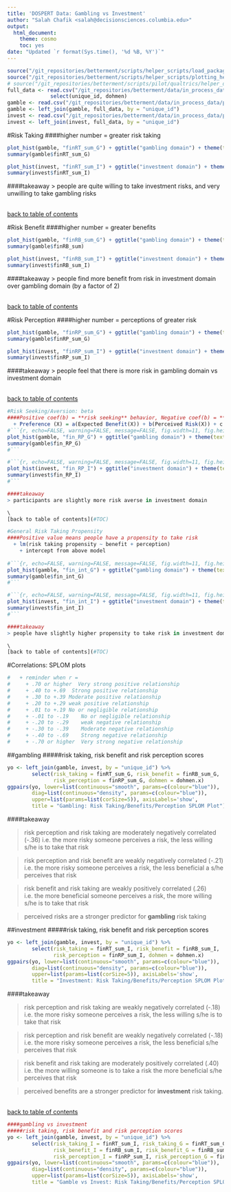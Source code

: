 ```yaml
---
title: 'DOSPERT Data: Gambling vs Investment'
author: "Salah Chafik <salah@decisionsciences.columbia.edu>"
output:
  html_document:
    theme: cosmo
    toc: yes
date: "Updated `r format(Sys.time(), '%d %B, %Y')`"
---
```


```r
source("/git_repositories/betterment/scripts/helper_scripts/load_packages.R")
source("/git_repositories/betterment/scripts/helper_scripts/plotting_help.R")
# source("/git_repositories/betterment/scripts/pilot/qualtrics/helper_dospert.R")
full_data <- read.csv("/git_repositories/betterment/data/in_process_data/pilot_8_10.csv", stringsAsFactors=F) %>%
              select(unique_id, dohmen)
gamble <- read.csv("/git_repositories/betterment/data/in_process_data/pilot_8_10_gamble.csv")
gamble <- left_join(gamble, full_data, by = "unique_id")
invest <- read.csv("/git_repositories/betterment/data/in_process_data/pilot_8_10_invest.csv")
invest <- left_join(invest, full_data, by = "unique_id")
```

#Risk Taking
####higher number = greater risk taking 
  
```r
plot_hist(gamble, "finRT_sum_G") + ggtitle("gambling domain") + theme(text=element_text(family="Georgia", face="bold"))
summary(gamble$finRT_sum_G)
```

```r
plot_hist(invest, "finRT_sum_I") + ggtitle("investment domain") + theme(text=element_text(family="Georgia", face="bold"))
summary(invest$finRT_sum_I)
```

####takeaway 
> people are quite willing to take investment risks, and very unwilling to take gambling risks

\
[back to table of contents](#TOC)

#Risk Benefit
####higher number = greater benefits
  
```r
plot_hist(gamble, "finRB_sum_G") + ggtitle("gambling domain") + theme(text=element_text(family="Georgia", face="bold"))
summary(gamble$finRB_sum)
```

```r
plot_hist(invest, "finRB_sum_I") + ggtitle("investment domain") + theme(text=element_text(family="Georgia", face="bold"))
summary(invest$finRB_sum_I)
```

####takeaway 
> people find more benefit from risk in investment domain over gambling domain (by a factor of 2)

\
[back to table of contents](#TOC)

#Risk Perception
####higher number = perceptions of greater risk 
  
```r
plot_hist(gamble, "finRP_sum_G") + ggtitle("gambling domain") + theme(text=element_text(family="Georgia", face="bold"))
summary(gamble$finRP_sum_G)
```

```r
plot_hist(invest, "finRP_sum_I") + ggtitle("investment domain") + theme(text=element_text(family="Georgia", face="bold"))
summary(invest$finRP_sum_I)
```

####takeaway
> people feel that there is more risk in gambling domain vs investment domain

\
[back to table of contents](#TOC)

```r
#Risk Seeking/Aversion: beta
####Positive coef(b) = **risk seeking** behavior, Negative coef(b) = **risk aversion** behavior
  + Preference (X) = a(Expected Benefit(X)) + b(Perceived Risk(X)) + c
#```{r, echo=FALSE, warning=FALSE, message=FALSE, fig.width=11, fig.height=4, cache=TRUE}
plot_hist(gamble, "fin_RP_G") + ggtitle("gambling domain") + theme(text=element_text(family="Georgia", face="bold"))
summary(gamble$fin_RP_G)
#```

#```{r, echo=FALSE, warning=FALSE, message=FALSE, fig.width=11, fig.height=4, cache=TRUE}
plot_hist(invest, "fin_RP_I") + ggtitle("investment domain") + theme(text=element_text(family="Georgia", face="bold"))
summary(invest$fin_RP_I)
#```

####takeaway 
> participants are slightly more risk averse in investment domain

\
[back to table of contents](#TOC)
```

```r
#General Risk Taking Propensity 
####Positive value means people have a propensity to take risk
  + lm(risk taking propensity ~ benefit + perception)
    + intercept from above model
  
#```{r, echo=FALSE, warning=FALSE, message=FALSE, fig.width=11, fig.height=4, cache=TRUE}
plot_hist(gamble, "fin_int_G") + ggtitle("gambling domain") + theme(text=element_text(family="Georgia", face="bold"))
summary(gamble$fin_int_G)
#```

#```{r, echo=FALSE, warning=FALSE, message=FALSE, fig.width=11, fig.height=4, cache=TRUE}
plot_hist(invest, "fin_int_I") + ggtitle("investment domain") + theme(text=element_text(family="Georgia", face="bold"))
summary(invest$fin_int_I)
#```

####takeaway
> people have slightly higher propensity to take risk in investment domain vs. gambling domain

\
[back to table of contents](#TOC)
```


#Correlations: SPLOM plots
```r
#   + reminder when r = 
#     + .70 or higher  Very strong positive relationship 
#     + .40 to +.69  Strong positive relationship 
#     + .30 to +.39	Moderate positive relationship 
#     + .20 to +.29	weak positive relationship 
#     + .01 to +.19	No or negligible relationship 
#     + -.01 to -.19	No or negligible relationship 
#     + -.20 to -.29	weak negative relationship 
#     + -.30 to -.39	Moderate negative relationship 
#     + -.40 to -.69	Strong negative relationship 
#     + -.70 or higher	Very strong negative relationship
```
##gambling
#####risk taking, risk benefit and risk perception scores
```r
yo <- left_join(gamble, invest, by = "unique_id") %>%
        select(risk_taking = finRT_sum_G, risk_benefit = finRB_sum_G, 
               risk_perception = finRP_sum_G, dohmen = dohmen.x)
ggpairs(yo, lower=list(continuous="smooth", params=c(colour="blue")),
        diag=list(continuous="density", params=c(colour="blue")), 
        upper=list(params=list(corSize=5)), axisLabels='show',
        title = "Gambling: Risk Taking/Benefits/Perception SPLOM Plot") 
```

####takeaway

> risk perception and risk taking are moderately negatively correlated (-.36) i.e. the more risky someone perceives a risk, the less willing s/he is to take that risk

> risk perception and risk benefit are weakly negatively correlated (-.21) i.e. the more risky someone perceives a risk, the less beneficial a s/he perceives that risk

> risk benefit and risk taking are weakly positively correlated (.26) i.e. the more beneficial someone perceives a risk, the more willing s/he is to take that risk

> perceived risks are a stronger predictor for **gambling** risk taking 

##investment
#####risk taking, risk benefit and risk perception scores
```r
yo <- left_join(gamble, invest, by = "unique_id") %>%
        select(risk_taking = finRT_sum_I, risk_benefit = finRB_sum_I, 
               risk_perception = finRP_sum_I, dohmen = dohmen.x)
ggpairs(yo, lower=list(continuous="smooth", params=c(colour="blue")),
        diag=list(continuous="density", params=c(colour="blue")), 
        upper=list(params=list(corSize=5)), axisLabels='show',
        title = "Investment: Risk Taking/Benefits/Perception SPLOM Plot") 
```


####takeaway

> risk perception and risk taking are weakly negatively correlated (-.18) i.e. the more risky someone perceives a risk, the less willing s/he is to take that risk 

> risk perception and risk benefit are weakly negatively correlated (-.18) i.e. the more risky someone perceives a risk, the less beneficial s/he perceives that risk

> risk benefit and risk taking are moderately positively correlated (.40) i.e. the more willing someone is to take a risk the more beneficial s/he perceives that risk  

> perceived benefits are a stronger predictor for **investment** risk taking.  

\
[back to table of contents](#TOC)

```r
####gambling vs investment
#####risk taking, risk benefit and risk perception scores
yo <- left_join(gamble, invest, by = "unique_id") %>%
        select(risk_taking_I = finRT_sum_I, risk_taking_G = finRT_sum_G, 
               risk_benefit_I = finRB_sum_I, risk_benefit_G = finRB_sum_G, 
               risk_perception_I = finRP_sum_I, risk_perception_G = finRP_sum_G) 
ggpairs(yo, lower=list(continuous="smooth", params=c(colour="blue")),
        diag=list(continuous="density", params=c(colour="blue")), 
        upper=list(params=list(corSize=5)), axisLabels='show',
        title = "Gamble vs Invest: Risk Taking/Benefits/Perception SPLOM Plot") 
```

